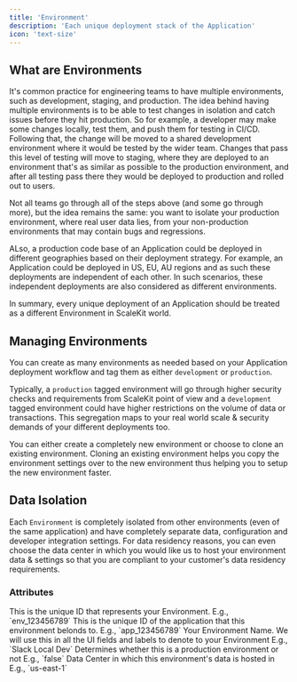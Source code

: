 ```yaml
---
title: 'Environment'
description: 'Each unique deployment stack of the Application'
icon: 'text-size'
---
```


## What are Environments

It's common practice for engineering teams to have multiple environments, such as development, staging, and production. The idea behind having multiple environments is to be able to test changes in isolation and catch issues before they hit production. So for example, a developer may make some changes locally, test them, and push them for testing in CI/CD. Following that, the change will be moved to a shared development environment where it would be tested by the wider team. Changes that pass this level of testing will move to staging, where they are deployed to an environment that's as similar as possible to the production environment, and after all testing pass there they would be deployed to production and rolled out to users.

Not all teams go through all of the steps above (and some go through more), but the idea remains the same: you want to isolate your production environment, where real user data lies, from your non-production environments that may contain bugs and regressions.

ALso, a production code base of an Application could be deployed in different geographies based on their deployment strategy. For example, an Application could be deployed in US, EU, AU regions and as such these deployments are independent of each other. In such scenarios, these independent deployments are also considered as different environments. 

In summary, every unique deployment of an Application should be treated as a different Environment in ScaleKit world.

## Managing Environments

You can create as many environments as needed based on your Application deployment workflow and tag them as either `development` or `production`.

Typically, a `production` tagged environment will go through higher security checks and requirements from ScaleKit point of view and a `development` tagged environment could have higher restrictions on the volume of data or transactions. This segregation maps to your real world scale & security demands of your different deployments too.

You can either create a completely new environment or choose to clone an existing environment. Cloning an existing environment helps you copy the environment settings over to the new environment thus helping you to setup the new environment faster. 

## Data Isolation

Each `Environment` is completely isolated from other environments (even of the same application) and have completely separate data, configuration and developer integration settings. For data residency reasons, you can even choose the data center in which you would like us to host your environment data & settings so that you are compliant to your customer's data residency requirements.

### Attributes

<ResponseField name="id" type="string">
  This is the unique ID that represents your Environment. E.g., `env_123456789`
</ResponseField>

<ResponseField name="app_id" type="string">
  This is the unique ID of the application that this environment belonds to. E.g., `app_123456789`
</ResponseField>

<ResponseField name="name" type="string">
  Your Environment Name. We will use this in all the UI fields and labels to denote to your Environment E.g., `Slack Local Dev`
</ResponseField>

<ResponseField name="isProduction" type="boolean">
  Determines whether this is a production environment or not E.g., `false`
</ResponseField>

<ResponseField name="region" type="String">
  Data Center in which this environment's data is hosted in E.g., `us-east-1`
</ResponseField>

